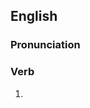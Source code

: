 ==English==

===Pronunciation===
{{rfap|en|US|US}}

===Verb===
{{head|en|verb form}}

# {{en-past of|pretermit}}